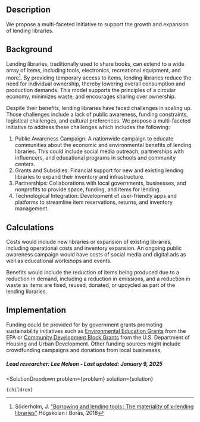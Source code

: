 


## Description
We propose a multi-faceted initiative to support the growth and expansion of lending libraries.


## Background
Lending libraries, traditionally used to share books, can extend to a wide array of items, including tools, electronics, recreational equipment, and more[^”1”]. By providing temporary access to items, lending libraries reduce the need for individual ownership, thereby lowering overall consumption and production demands. This model supports the principles of a circular economy, minimizes waste, and encourages sharing over ownership.

Despite their benefits, lending libraries have faced challenges in scaling up. Those challenges include a lack of public awareness, funding constraints, logistical challenges, and cultural preferences. We propose a multi-faceted initiative to address these challenges which includes the following:

1.	Public Awareness Campaign: A nationwide campaign to educate communities about the economic and environmental benefits of lending libraries. This could include social media outreach, partnerships with influencers, and educational programs in schools and community centers.  
2.	Grants and Subsidies: Financial support for new and existing lending libraries to expand their inventory and infrastructure.  
3.	Partnerships: Collaborations with local governments, businesses, and nonprofits to provide space, funding, and items for lending.  
4.	Technological Integration: Development of user-friendly apps and platforms to streamline item reservations, returns, and inventory management.


## Calculations
Costs would include new libraries or expansion of existing libraries, including operational costs and inventory expansion. An ongoing public awareness campaign would have costs of social media and digital ads as well as educational workshops and events.

Benefits would include the reduction of items being produced due to a reduction in demand, including a reduction in emissions, and a reduction in waste as items are fixed, reused, donated, or upcycled as part of the lending libraries.

## Implementation
Funding could be provided for by government grants promoting sustainability initiatives such as [Environmental Education Grants](https://www.epa.gov/education/grants) from the EPA or [Community Development Block Grants]( https://www.hudexchange.info/programs/cdbg/) from the U.S. Department of Housing and Urban Development. Other funding sources might include crowdfunding campaigns and donations from local businesses.

##### Lead researcher: Lee Nelson - Last updated: January 9, 2025

[^”1”]: Söderholm, J. ["Borrowing and lending tools : The materiality of x-lending libraries"](https://urn.kb.se/resolve?urn=urn:nbn:se:hb:diva-13871) Högskolan i Borås, 2018

  <SolutionDropdown 
    problem={problem} 
    solution={solution}
  >
    {children}
  </SolutionDropdown>
